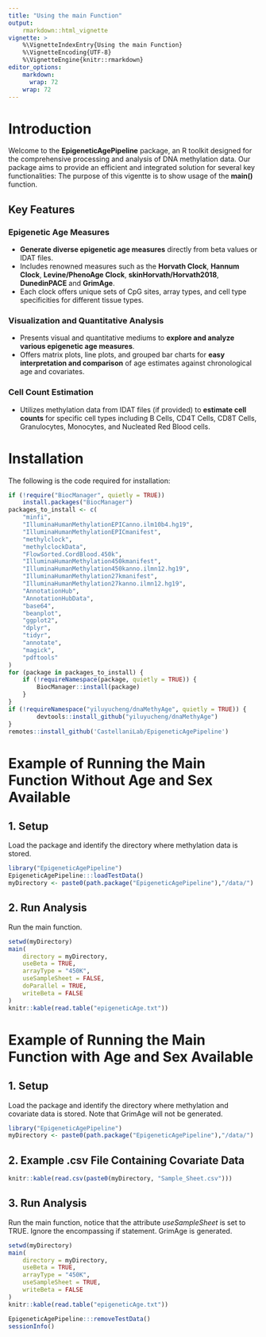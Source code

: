 ```yaml
---
title: "Using the main Function"
output:
    rmarkdown::html_vignette
vignette: >
    %\VignetteIndexEntry{Using the main Function}
    %\VignetteEncoding{UTF-8}
    %\VignetteEngine{knitr::rmarkdown}
editor_options: 
    markdown: 
      wrap: 72
    wrap: 72
---
```


# Introduction

Welcome to the **EpigeneticAgePipeline** package, an R toolkit designed
for the comprehensive processing and analysis of DNA methylation data.
Our package aims to provide an efficient and integrated solution for
several key functionalities: The purpose of this vigentte is to show
usage of the **main()** function.

## Key Features

### Epigenetic Age Measures

-   **Generate diverse epigenetic age measures** directly from beta
    values or IDAT files.
-   Includes renowned measures such as the **Horvath Clock**, **Hannum
    Clock**, **Levine/PhenoAge Clock**, **skinHorvath/Horvath2018**,
    **DunedinPACE** and **GrimAge**.
-   Each clock offers unique sets of CpG sites, array types, and cell
    type specificities for different tissue types.

### Visualization and Quantitative Analysis

-   Presents visual and quantitative mediums to **explore and analyze
    various epigenetic age measures**.
-   Offers matrix plots, line plots, and grouped bar charts for **easy
    interpretation and comparison** of age estimates against
    chronological age and covariates.

### Cell Count Estimation

-   Utilizes methylation data from IDAT files (if provided) to
    **estimate cell counts** for specific cell types including B Cells,
    CD4T Cells, CD8T Cells, Granulocytes, Monocytes, and Nucleated Red
    Blood cells.

# Installation

The following is the code required for installation:

``` r
if (!require("BiocManager", quietly = TRUE))
    install.packages("BiocManager")
packages_to_install <- c(
    "minfi",
    "IlluminaHumanMethylationEPICanno.ilm10b4.hg19",
    "IlluminaHumanMethylationEPICmanifest",
    "methylclock",
    "methylclockData",
    "FlowSorted.CordBlood.450k",
    "IlluminaHumanMethylation450kmanifest",
    "IlluminaHumanMethylation450kanno.ilmn12.hg19",
    "IlluminaHumanMethylation27kmanifest",
    "IlluminaHumanMethylation27kanno.ilmn12.hg19",
    "AnnotationHub",
    "AnnotationHubData",
    "base64",
    "beanplot",
    "ggplot2",
    "dplyr",
    "tidyr",
    "annotate",
    "magick",
    "pdftools"
)
for (package in packages_to_install) {
    if (!requireNamespace(package, quietly = TRUE)) {
        BiocManager::install(package)
    }
}
if (!requireNamespace("yiluyucheng/dnaMethyAge", quietly = TRUE)) {
        devtools::install_github("yiluyucheng/dnaMethyAge")
}
remotes::install_github('CastellaniLab/EpigeneticAgePipeline')
```

# Example of Running the Main Function Without Age and Sex Available

## 1. Setup

Load the package and identify the directory where methylation data is
stored.

```R
library("EpigeneticAgePipeline")
EpigeneticAgePipeline:::loadTestData()
myDirectory <- paste0(path.package("EpigeneticAgePipeline"),"/data/")
```

## 2. Run Analysis

Run the main function.

```R
setwd(myDirectory)
main(
    directory = myDirectory,
    useBeta = TRUE,
    arrayType = "450K",
    useSampleSheet = FALSE,
    doParallel = TRUE,
    writeBeta = FALSE
)  
knitr::kable(read.table("epigeneticAge.txt"))
```

# Example of Running the Main Function with Age and Sex Available

## 1. Setup

Load the package and identify the directory where methylation and
covariate data is stored. Note that GrimAge will not be generated.

```R
library("EpigeneticAgePipeline")
myDirectory <- paste0(path.package("EpigeneticAgePipeline"),"/data/")
```

## 2. Example .csv File Containing Covariate Data

```R
knitr::kable(read.csv(paste0(myDirectory, "Sample_Sheet.csv")))
```

## 3. Run Analysis

Run the main function, notice that the attribute *useSampleSheet* is set
to TRUE. Ignore the encompassing if statement. GrimAge is generated.

```R
setwd(myDirectory)
main(
    directory = myDirectory,
    useBeta = TRUE,
    arrayType = "450K",
    useSampleSheet = TRUE,
    writeBeta = FALSE
)  
knitr::kable(read.table("epigeneticAge.txt"))
```

```R
EpigeneticAgePipeline:::removeTestData()
sessionInfo()
```
